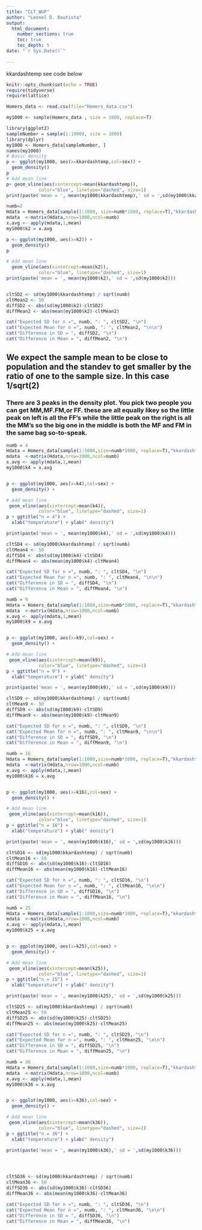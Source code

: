 ```yaml
---
title: "CLT_WUP"
author: "Leonel D. Bautista"
output: 
  html_document:
    number_sections: true
    toc: true
    toc_depth: 5
date: "`r Sys.Date()`"    
    
---
```


kkardashtemp  see code below

```r
knitr::opts_chunk$set(echo = TRUE)
require(tidyverse)
require(lattice)
```

```r
Homers_data <- read.csv(file="Homers_data.csv")

my1000 <- sample(Homers_data , size = 1000, replace=T)

```

```r

library(ggplot2)
sampleNumber = sample(1:10000, size = 1000)
library(dplyr)
my1000 <- Homers_data[sampleNumber, ]
names(my1000)
# Basic density
p <- ggplot(my1000, aes(x=kkardashtemp,col=sex)) + 
  geom_density()
p
# Add mean line
p+ geom_vline(aes(xintercept=mean(kkardashtemp)),
            color="blue", linetype="dashed", size=1)
print(paste('mean = ', mean(my1000$kkardashtemp),' sd = ',sd(my1000$kkardashtemp)))
```

```r
numb=2
Hdata = Homers_data[sample(1:1000, size=numb*1000, replace=T),"kkardashtemp"]
mdata  <-matrix(Hdata,nrow=1000,ncol=numb)
x.avg <- apply(mdata,1,mean)
my1000$k2 = x.avg

p <- ggplot(my1000, aes(x=k2)) + 
  geom_density() 
p

# Add mean line
  geom_vline(aes(xintercept=mean(k2)),
            color="blue", linetype="dashed", size=1)
print(paste('mean = ', mean(my1000$k2),' sd = ',sd(my1000$k2)))


cltSD2 <- sd(my1000$kkardashtemp) / sqrt(numb)
cltMean2 <- 50
diffSD2 <- abs(sd(my1000$k2)-cltSD2)
diffMean2 <- abs(mean(my1000$k2)-cltMean2)

cat("Expected SD for n =", numb, ": ", cltSD2, "\n")
cat("Expected Mean for n =", numb, ": ", cltMean2, "\n\n")
cat("Difference in SD = ", diffSD2, "\n")
cat("Difference in Mean = ", diffMean2, "\n")

```
## We expect the sample mean to be close to population and the standev to get smaller by the ratio of one to the sample size. In this case 1/sqrt(2)

### There are 3 peaks in the density plot. You pick two people you can get MM,MF.FM,or FF. these are all equally likey so the little peak on left is all the FF's while the little peak on the right is all the MM's so the big one in the middle is both the MF and FM in the same bag so-to-speak.  

```r
numb = 4
Hdata = Homers_data[sample(1:1000,size=numb*1000, replace=T),"kkardashtemp"]
mdata  <-matrix(Hdata,nrow=1000,ncol=numb)
x.avg <- apply(mdata,1,mean)
my1000$k4 = x.avg


p <- ggplot(my1000, aes(x=k4),col=sex) + 
  geom_density() +

# Add mean line
 geom_vline(aes(xintercept=mean(k4)),
            color="blue", linetype="dashed", size=1)
p + ggtitle("n = 4") +
  xlab("temperature") + ylab(" density")

print(paste('mean = ', mean(my1000$k4),' sd = ',sd(my1000$k4)))

cltSD4 <- sd(my1000$kkardashtemp) / sqrt(numb)
cltMean4 <- 50
diffSD4 <- abs(sd(my1000$k4)-cltSD4)
diffMean4 <- abs(mean(my1000$k4)-cltMean4)

cat("Expected SD for n =", numb, ": ", cltSD4, "\n")
cat("Expected Mean for n =", numb, ": ", cltMean4, "\n\n")
cat("Difference in SD = ", diffSD4, "\n")
cat("Difference in Mean = ", diffMean4, "\n")

```

```r
numb = 9
Hdata = Homers_data[sample(1:1000,size=numb*1000, replace=T),"kkardashtemp"]
mdata  <-matrix(Hdata,nrow=1000,ncol=numb)
x.avg <- apply(mdata,1,mean)
my1000$k9 = x.avg


p <- ggplot(my1000, aes(x=k9),col=sex) + 
  geom_density() +

# Add mean line
 geom_vline(aes(xintercept=mean(k9)),
            color="blue", linetype="dashed", size=1)
p + ggtitle("n = 9") +
  xlab("temperature") + ylab(" density")

print(paste('mean = ', mean(my1000$k9),' sd = ',sd(my1000$k9)))

cltSD9 <- sd(my1000$kkardashtemp) / sqrt(numb)
cltMean9 <- 50
diffSD9 <- abs(sd(my1000$k9)-cltSD9)
diffMean9 <- abs(mean(my1000$k9)-cltMean9)

cat("Expected SD for n =", numb, ": ", cltSD9, "\n")
cat("Expected Mean for n =", numb, ": ", cltMean9, "\n\n")
cat("Difference in SD = ", diffSD9, "\n")
cat("Difference in Mean = ", diffMean9, "\n")

```

```r
numb = 16
Hdata = Homers_data[sample(1:1000,size=numb*1000, replace=T),"kkardashtemp"]
mdata  <-matrix(Hdata,nrow=1000,ncol=numb)
x.avg <- apply(mdata,1,mean)
my1000$k16 = x.avg


p <- ggplot(my1000, aes(x=k16),col=sex) + 
  geom_density() +

# Add mean line
 geom_vline(aes(xintercept=mean(k16)),
            color="blue", linetype="dashed", size=1)
p + ggtitle("n = 16") +
  xlab("temperature") + ylab(" density")

print(paste('mean = ', mean(my1000$k16),' sd = ',sd(my1000$k16)))

cltSD16 <- sd(my1000$kkardashtemp) / sqrt(numb)
cltMean16 <- 50
diffSD16 <- abs(sd(my1000$k16)-cltSD16)
diffMean16 <- abs(mean(my1000$k16)-cltMean16)

cat("Expected SD for n =", numb, ": ", cltSD16, "\n")
cat("Expected Mean for n =", numb, ": ", cltMean16, "\n\n")
cat("Difference in SD = ", diffSD16, "\n")
cat("Difference in Mean = ", diffMean16, "\n")
```

```r
numb = 25
Hdata = Homers_data[sample(1:1000,size=numb*1000, replace=T),"kkardashtemp"]
mdata  <-matrix(Hdata,nrow=1000,ncol=numb)
x.avg <- apply(mdata,1,mean)
my1000$k25 = x.avg


p <- ggplot(my1000, aes(x=k25),col=sex) + 
  geom_density() +

# Add mean line
 geom_vline(aes(xintercept=mean(k25)),
            color="blue", linetype="dashed", size=1)
p + ggtitle("n = 25") +
  xlab("temperature") + ylab(" density")

print(paste('mean = ', mean(my1000$k25),' sd = ',sd(my1000$k25)))

cltSD25 <- sd(my1000$kkardashtemp) / sqrt(numb)
cltMean25 <- 50
diffSD25 <- abs(sd(my1000$k25)-cltSD25)
diffMean25 <- abs(mean(my1000$k25)-cltMean25)

cat("Expected SD for n =", numb, ": ", cltSD25, "\n")
cat("Expected Mean for n =", numb, ": ", cltMean25, "\n\n")
cat("Difference in SD = ", diffSD25, "\n")
cat("Difference in Mean = ", diffMean25, "\n")
```

```r
numb = 36
Hdata = Homers_data[sample(1:1000,size=numb*1000, replace=T),"kkardashtemp"]
mdata  <-matrix(Hdata,nrow=1000,ncol=numb)
x.avg <- apply(mdata,1,mean)
my1000$k36 = x.avg


p <- ggplot(my1000, aes(x=k36),col=sex) + 
  geom_density() +

# Add mean line
 geom_vline(aes(xintercept=mean(k36)),
            color="blue", linetype="dashed", size=1)
p + ggtitle("n = 36") +
  xlab("temperature") + ylab(" density")

print(paste('mean = ', mean(my1000$k36),' sd = ',sd(my1000$k36)))




cltSD36 <- sd(my1000$kkardashtemp) / sqrt(numb)
cltMean36 <- 50
diffSD36 <- abs(sd(my1000$k36)-cltSD36)
diffMean36 <- abs(mean(my1000$k36)-cltMean36)

cat("Expected SD for n =", numb, ": ", cltSD36, "\n")
cat("Expected Mean for n =", numb, ": ", cltMean36, "\n\n")
cat("Difference in SD = ", diffSD36, "\n")
cat("Difference in Mean = ", diffMean36, "\n")

```